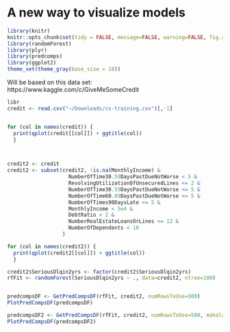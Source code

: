 # A new way to visualize models

```r
library(knitr)
knitr::opts_chunk$set(tidy = FALSE, message=FALSE, warning=FALSE, fig.align='center')
library(randomForest)
library(plyr)
library(predcomps)
library(ggplot2)
theme_set(theme_gray(base_size = 18))

```


Will be based on this data set: https://www.kaggle.com/c/GiveMeSomeCredit

```r
libr
credit <- read.csv("~/Downloads/cs-training.csv")[,-1]


for (col in names(credit)) {
  print(qplot(credit[[col]]) + ggtitle(col))
  }



credit2 <- credit
credit2 <- subset(credit2, !is.na(MonthlyIncome) &
                    NumberOfTime30.59DaysPastDueNotWorse < 5 & 
                    RevolvingUtilizationOfUnsecuredLines <= 2 &
                    NumberOfTime30.59DaysPastDueNotWorse <= 5 &
                    NumberOfTime60.89DaysPastDueNotWorse <= 5 &
                    NumberOfTimes90DaysLate <= 5 &
                    MonthlyIncome < 5e4 &
                    DebtRatio < 2 &
                    NumberRealEstateLoansOrLines <= 12 &
                    NumberOfDependents < 10                  
                  )

for (col in names(credit2)) {
  print(qplot(credit2[[col]]) + ggtitle(col))
  }

credit2$SeriousDlqin2yrs <- factor(credit2$SeriousDlqin2yrs)
rfFit <- randomForest(SeriousDlqin2yrs ~ ., data=credit2, ntree=100)


predcompsDF <- GetPredCompsDF(rfFit, credit2, numRowsToUse=500)
PlotPredCompsDF(predcompsDF)

predcompsDF2 <- GetPredCompsDF(rfFit, credit2, numRowsToUse=500, mahalanobisConstantTerm = .01)
PlotPredCompsDF(predcompsDF2)

```